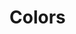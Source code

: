 

<Meta title="Design System|Colors" />

# Colors

<ColorPalette>
  <ColorItem
    title="Indigo"
    subtitle="theme.brand.default"
    colors={[theme.brand.default]}
  />
  <ColorItem
    colors={[
      theme.primary.one,
      theme.primary.two,
      theme.primary.three,
      theme.primary.four,
      theme.primary.five,
      theme.primary.six,
      theme.primary.seven,
      theme.primary.eight,
      theme.primary.nine,
      theme.primary.ten
    ]}
  />
  <ColorItem
    title="Cool Grey"
    subtitle="theme.neutral"
    colors={[
      theme.neutral.one,
      theme.neutral.two,
      theme.neutral.three,
      theme.neutral.four,
      theme.neutral.five,
      theme.neutral.six,
      theme.neutral.seven,
      theme.neutral.eight,
      theme.neutral.nine,
      theme.neutral.ten
    ]}
  />
  <ColorItem
    title="Green"
    subtitle="theme.accent.success"
    colors={[
      theme.accent.success.one,
      theme.accent.success.two,
      theme.accent.success.three,
      theme.accent.success.four,
      theme.accent.success.five,
      theme.accent.success.six,
      theme.accent.success.seven,
      theme.accent.success.eight,
      theme.accent.success.nine,
      theme.accent.success.ten
    ]}
  />
  <ColorItem
    title="Red"
    subtitle="theme.accent.error"
    colors={[
      theme.accent.error.one,
      theme.accent.error.two,
      theme.accent.error.three,
      theme.accent.error.four,
      theme.accent.error.five,
      theme.accent.error.six,
      theme.accent.error.seven,
      theme.accent.error.eight,
      theme.accent.error.nine,
      theme.accent.error.ten
    ]}
  />
  <ColorItem
    title="Yellow"
    subtitle="theme.accent.warn"
    colors={[
      theme.accent.warn.one,
      theme.accent.warn.two,
      theme.accent.warn.three,
      theme.accent.warn.four,
      theme.accent.warn.five,
      theme.accent.warn.six,
      theme.accent.warn.seven,
      theme.accent.warn.eight,
      theme.accent.warn.nine,
      theme.accent.warn.ten
    ]}
  />
</ColorPalette>
